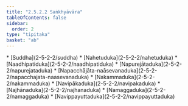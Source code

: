 ```yaml
---
title: "2.5.2.2 Saṅkhyāvāra"
tableOfContents: false
sidebar:
  order: 2
type: "tipitaka"
basket: "ab"
---
```



<DynamicBreadcrumb />



<TableOfContents>
* [Suddha](2-5-2-2/suddha)
* [Nahetuduka](2-5-2-2/nahetuduka)
* [Naadhipatiduka](2-5-2-2/naadhipatiduka)
* [Napurejātaduka](2-5-2-2/napurejataduka)
* [Napacchājāta-naāsevanaduka](2-5-2-2/napacchajata-naasevanaduka)
* [Nakammaduka](2-5-2-2/nakammaduka)
* [Navipākaduka](2-5-2-2/navipakaduka)
* [Najhānaduka](2-5-2-2/najhanaduka)
* [Namaggaduka](2-5-2-2/namaggaduka)
* [Navippayuttaduka](2-5-2-2/navippayuttaduka)
</TableOfContents>